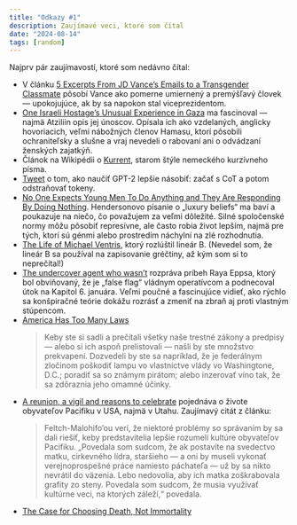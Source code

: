 ```yaml
---
title: "Odkazy #1"
description: Zaujímavé veci, ktoré som čítal
date: "2024-08-14"
tags: [random]
---
```


Najprv pár zaujímavostí, ktoré som nedávno čítal:

- V článku [5 Excerpts From JD Vance’s Emails to a Transgender Classmate](https://www.nytimes.com/2024/07/27/us/jd-vance-emails-transgender-classmate-highlights.html) pôsobí Vance ako pomerne umiernený a premýšľavý človek — upokojujúce, ak by sa napokon stal viceprezidentom.
- [One Israeli Hostage’s Unusual Experience in Gaza](https://www.theatlantic.com/podcasts/archive/2024/08/one-israeli-hostages-unusual-experience-in-gaza/679318/) ma fascinoval — najmä Atziliin opis jej únoscov. Opísala ich ako vzdelaných, anglicky hovoriacich, veľmi nábožných členov Hamasu, ktorí pôsobili ochraniteľsky a slušne a vraj nevedeli o rabovaní ani o odvádzaní ženských zajatkýň.
- Článok na Wikipédii o [Kurrent](https://en.wikipedia.org/wiki/Kurrent), starom štýle nemeckého kurzívneho písma.
- [Tweet](https://x.com/jxmnop/status/1816958426385383753) o tom, ako naučiť GPT-2 lepšie násobiť: začať s CoT a potom odstraňovať tokeny.
- [No One Expects Young Men To Do Anything and They Are Responding By Doing Nothing](https://www.robkhenderson.com/p/no-one-expects-young-men-to-do-anything). Hendersonovo písanie o „luxury beliefs“ ma baví a poukazuje na niečo, čo považujem za veľmi dôležité. Silné spoločenské normy môžu pôsobiť represívne, ale často robia život lepším, najmä pre tých, ktorí sú génmi alebo prostredím náchylní na zlé rozhodnutia.
- [The Life of Michael Ventris](https://en.wikipedia.org/wiki/Linear_B), ktorý rozlúštil lineár B. (Nevedel som, že lineár B sa používal na zapisovanie gréčtiny, až kým som si to neprečítal!)
- [The undercover agent who wasn’t](https://www.deseret.com/magazine/2024/07/15/ray-epps-stolen-election-jan-6/) rozpráva príbeh Raya Eppsa, ktorý bol obviňovaný, že je „false flag“ vládnym operatívcom a podnecoval útok na Kapitol 6. januára. Veľmi poučné a fascinujúce vidieť, ako rýchlo sa konšpiračné teórie dokážu rozrásť a zmeniť na zbraň aj proti vlastným stúpencom.
- [America Has Too Many Laws](https://www.theatlantic.com/ideas/archive/2024/08/america-has-too-many-laws-neil-gorsuch/679237/)
  > Keby ste si sadli a prečítali všetky naše trestné zákony a predpisy — alebo si ich aspoň prelistovali — našli by ste množstvo prekvapení. Dozvedeli by ste sa napríklad, že je federálnym zločinom poškodiť lampu vo vlastníctve vlády vo Washingtone, D.C.; poradiť sa so známym pirátom; alebo inzerovať víno tak, že sa zdôraznia jeho omamné účinky.
- [A reunion, a vigil and reasons to celebrate](https://www.deseret.com/family/2024/08/17/pacific-islander-tonga-community-culture-faith-utah/) pojednáva o živote obyvateľov Pacifiku v USA, najmä v Utahu. Zaujímavý citát z článku:
  > Feltch-Malohifo’ou verí, že niektoré problémy so správaním by sa dali riešiť, keby predstavitelia lepšie rozumeli kultúre obyvateľov Pacifiku. „Povedala som sudcom, že ak postavíte na svedectvo matku, cirkevného lídra, staršieho — a oni by museli vykonať verejnoprospešné práce namiesto páchateľa — už by sa nikto nevrátil do väzenia. Lebo nedovolia, aby ich matka zoškrabovala grafity zo steny. Povedala som sudcom, že musia využívať kultúrne veci, na ktorých záleží,“ povedala.
- [The Case for Choosing Death, Not Immortality](https://www.theatlantic.com/newsletters/archive/2024/08/the-case-for-choosing-death-not-immortality/679400/)